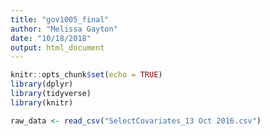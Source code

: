 ```yaml
---
title: "gov1005_final"
author: "Melissa Gayton"
date: "10/18/2018"
output: html_document
---
```


```r
knitr::opts_chunk$set(echo = TRUE)
library(dplyr)
library(tidyverse)
library(knitr)
```

```r
raw_data <- read_csv("SelectCovariates_13 Oct 2016.csv")
```

